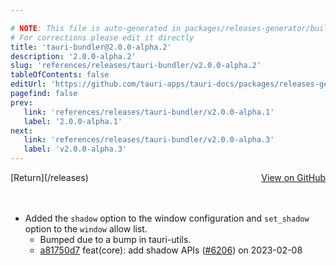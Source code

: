 ```yaml
---

# NOTE: This file is auto-generated in packages/releases-generator/build.ts
# For corrections please edit it directly
title: 'tauri-bundler@2.0.0-alpha.2'
description: '2.0.0-alpha.2'
slug: 'references/releases/tauri-bundler/v2.0.0-alpha.2'
tableOfContents: false
editUrl: 'https://github.com/tauri-apps/tauri-docs/packages/releases-generator/build.ts'
pagefind: false
prev:
   link: 'references/releases/tauri-bundler/v2.0.0-alpha.1'
   label: '2.0.0-alpha.1'
next:
   link: 'references/releases/tauri-bundler/v2.0.0-alpha.3'
   label: 'v2.0.0-alpha.3'
---
```


			

<ReleaseSidebar slug="references/releases/tauri-bundler"  packageName="tauri-bundler" />

<div style="margin-bottom:3rem; display: flex; justify-content: space-between; align-items: center"><span>[Return](/releases)</span><span><a href="https://github.com/tauri-apps/tauri/releases/tag/tauri-bundler-v2.0.0-alpha.2">View on GitHub</a></span></div>

- Added the `shadow` option to the window configuration and `set_shadow` option to the `window` allow list.
  - Bumped due to a bump in tauri-utils.
  - [a81750d7](https://www.github.com/tauri-apps/tauri/commit/a81750d779bc72f0fdb7de90b7fbddfd8049b328) feat(core): add shadow APIs ([#6206](https://www.github.com/tauri-apps/tauri/pull/6206)) on 2023-02-08


